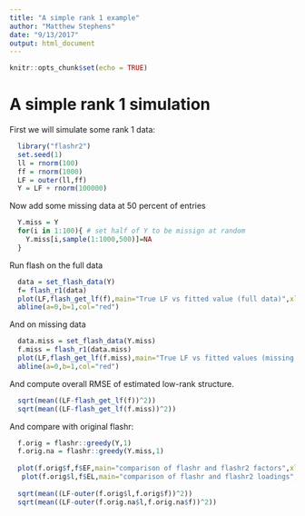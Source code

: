 ```yaml
---
title: "A simple rank 1 example"
author: "Matthew Stephens"
date: "9/13/2017"
output: html_document
---
```


```r
knitr::opts_chunk$set(echo = TRUE)
```

# A simple rank 1 simulation

First we will simulate some rank 1 data:

```r
  library("flashr2")
  set.seed(1)
  ll = rnorm(100)
  ff = rnorm(1000)
  LF = outer(ll,ff)
  Y = LF + rnorm(100000)
```

Now add some missing data at 50 percent of entries

```r
  Y.miss = Y
  for(i in 1:100){ # set half of Y to be missign at random
    Y.miss[i,sample(1:1000,500)]=NA
  }
```

Run flash on the full data
```r
  data = set_flash_data(Y)
  f= flash_r1(data)
  plot(LF,flash_get_lf(f),main="True LF vs fitted value (full data)",xlab="true LF",ylab="fitted LF")
  abline(a=0,b=1,col="red")
```

And on missing data
```r
  data.miss = set_flash_data(Y.miss)
  f.miss = flash_r1(data.miss)
  plot(LF,flash_get_lf(f.miss),main="True LF vs fitted values (missing data)",xlab="true LF",ylab="fitted LF")
  abline(a=0,b=1,col="red")
```

And compute overall RMSE of estimated low-rank structure.
```r
  sqrt(mean((LF-flash_get_lf(f))^2))
  sqrt(mean((LF-flash_get_lf(f.miss))^2))
```

And compare with original flashr:
```r
  f.orig = flashr::greedy(Y,1)
  f.orig.na = flashr::greedy(Y.miss,1)
  
  plot(f.orig$f,f$EF,main="comparison of flashr and flashr2 factors",xlab="flashr",ylab="flashr2")
   plot(f.orig$l,f$EL,main="comparison of flashr and flashr2 loadings",xlab="flashr",ylab="flashr2")
  
  sqrt(mean((LF-outer(f.orig$l,f.orig$f))^2))
  sqrt(mean((LF-outer(f.orig.na$l,f.orig.na$f))^2))

```


